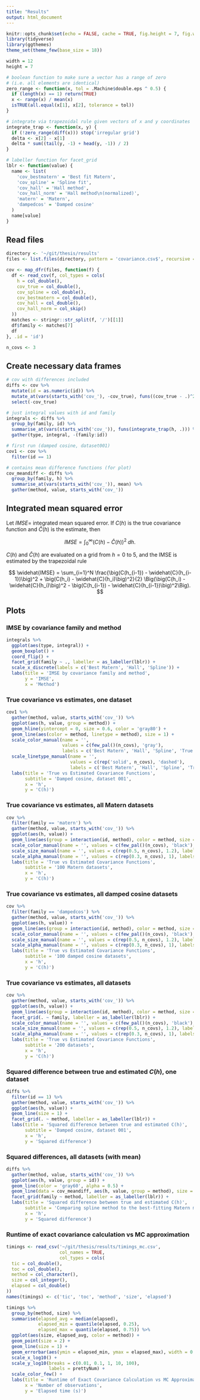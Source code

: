 ```yaml
---
title: "Results"
output: html_document
---
```


```r
knitr::opts_chunk$set(echo = FALSE, cache = TRUE, fig.height = 7, fig.width = 12)
library(tidyverse)
library(ggthemes)
theme_set(theme_few(base_size = 18))

width = 12
height = 7

# boolean function to make sure a vector has a range of zero
# (i.e. all elements are identical)
zero_range <- function(x, tol = .Machine$double.eps ^ 0.5) {
  if (length(x) == 1) return(TRUE)
  x <- range(x) / mean(x)
  isTRUE(all.equal(x[1], x[2], tolerance = tol))
}

# integrate via trapezoidal rule given vectors of x and y coordinates
integrate_trap <- function(x, y) {
  if (!zero_range(diff(x))) stop('irregular grid')
  delta <- x[2] - x[1]
  delta * sum((tail(y, -1) + head(y, -1)) / 2)
}

# labeller function for facet_grid
lblr <- function(value) {
  name <- list(
    'cov_bestmatern' = 'Best fit Matern',
    'cov_spline' = 'Spline fit',
    'cov_hall' = 'Hall method',
    'cov_hall_norm' = 'Hall method\n(normalized)',
    'matern' = 'Matern',
    'dampedcos' = 'Damped cosine'
  )
  name[value]
}
```

## Read files

```r
directory <- '~/git/thesis/results'
files <- list.files(directory, pattern = 'covariance.csv$', recursive = TRUE, full.names = TRUE)

cov <- map_dfr(files, function(f) {
  df <- read_csv(f, col_types = cols(
    h = col_double(),
    cov_true = col_double(),
    cov_spline = col_double(),
    cov_bestmatern = col_double(),
    cov_hall = col_double(),
    cov_hall_norm = col_skip()
  ))
  matches <- stringr::str_split(f, '/')[[1]]
  df$family <- matches[7]
  df
}, .id = 'id')

n_covs <- 3
```

## Create necessary data frames

```r
# cov with differences included
diffs <- cov %>% 
  mutate(id = as.numeric(id)) %>%
  mutate_at(vars(starts_with('cov_'), -cov_true), funs((cov_true - .)^2)) %>% 
  select(-cov_true)

# just integral values with id and family
integrals <- diffs %>% 
  group_by(family, id) %>% 
  summarise_at(vars(starts_with('cov_')), funs(integrate_trap(h, .))) %>% 
  gather(type, integral, -(family:id))

# first run (damped cosine, dataset001)
cov1 <- cov %>% 
  filter(id == 1)

# contains mean difference functions (for plot)
cov_meandiff <- diffs %>% 
  group_by(family, h) %>%
  summarise_at(vars(starts_with('cov_')), mean) %>% 
  gather(method, value, starts_with('cov_'))
```

## Integrated mean squared error

Let $IMSE =$ integrated mean squared error. If $C(h)$ is the true covariance function and $\widehat{C}(h)$ is the estimate, then

$$
IMSE = \int_0^\infty \Big(C(h) - \widehat{C}(h)\Big)^2 \; dh.
$$

$C(h)$ and $\widehat{C}(h)$ are evaluated on a grid from $h = 0$ to 5, and the IMSE is estimated by the trapezoidal rule

$$
\widehat{IMSE} = \sum_{i=1}^N \frac{\big(C(h_{i-1}) - \widehat{C}(h_{i-1})\big)^2 + \big(C(h_i) - \widehat{C}(h_i)\big)^2}{2} \Big(\big(C(h_i) - \widehat{C}(h_i)\big)^2 - \big(C(h_{i-1}) - \widehat{C}(h_{i-1})\big)^2\Big).
$$

## Plots

### IMSE by covariance family and method

```r
integrals %>% 
  ggplot(aes(type, integral)) +
  geom_boxplot() +
  coord_flip() +
  facet_grid(family ~ ., labeller = as_labeller(lblr)) +
  scale_x_discrete(labels = c('Best Matern', 'Hall', 'Spline')) +
  labs(title = 'IMSE by covariance family and method',
       y = 'IMSE',
       x = 'Method')
```

### True covariance vs estimates, one dataset

```r
cov1 %>% 
  gather(method, value, starts_with('cov_')) %>%
  ggplot(aes(h, value, group = method)) +
  geom_hline(yintercept = 0, size = 0.6, color = 'gray80') +
  geom_line(aes(color = method, linetype = method), size = 1) +
  scale_color_manual(name = '',
                     values = c(few_pal()(n_covs), 'gray'),
                     labels = c('Best Matern', 'Hall', 'Spline', 'True')) +
  scale_linetype_manual(name = '',
                        values = c(rep('solid', n_covs), 'dashed'),
                        labels = c('Best Matern', 'Hall', 'Spline', 'True')) +
  labs(title = 'True vs Estimated Covariance Functions',
       subtitle = 'Damped cosine, dataset 001',
       x = 'h',
       y = 'C(h)')
```

### True covariance vs estimates, all Matern datasets

```r
cov %>% 
  filter(family == 'matern') %>%
  gather(method, value, starts_with('cov_')) %>% 
  ggplot(aes(h, value)) +
  geom_line(aes(group = interaction(id, method), color = method, size = method, alpha = method)) +
  scale_color_manual(name = '', values = c(few_pal()(n_covs), 'black'), labels = c('Best Matern', 'Hall', 'Spline', 'True')) +
  scale_size_manual(name = '', values = c(rep(0.5, n_covs), 1.2), labels = c('Best Matern', 'Hall', 'Spline', 'True')) +
  scale_alpha_manual(name = '', values = c(rep(0.3, n_covs), 1), labels = c('Best Matern', 'Hall', 'Spline', 'True')) +
  labs(title = 'True vs Estimated Covariance Functions',
       subtitle = '100 Matern datasets',
       x = 'h',
       y = 'C(h)')
```

### True covariance vs estimates, all damped cosine datasets

```r
cov %>% 
  filter(family == 'dampedcos') %>%
  gather(method, value, starts_with('cov_')) %>% 
  ggplot(aes(h, value)) +
  geom_line(aes(group = interaction(id, method), color = method, size = method, alpha = method)) +
  scale_color_manual(name = '', values = c(few_pal()(n_covs), 'black'), labels = c('Best Matern', 'Hall', 'Spline', 'True')) +
  scale_size_manual(name = '', values = c(rep(0.5, n_covs), 1.2), labels = c('Best Matern', 'Hall', 'Spline', 'True')) +
  scale_alpha_manual(name = '', values = c(rep(0.3, n_covs), 1), labels = c('Best Matern', 'Hall', 'Spline', 'True')) +
  labs(title = 'True vs Estimated Covariance Functions',
       subtitle = '100 damped cosine datasets',
       x = 'h',
       y = 'C(h)')
```

### True covariance vs estimates, all datasets

```r
cov %>% 
  gather(method, value, starts_with('cov_')) %>% 
  ggplot(aes(h, value)) +
  geom_line(aes(group = interaction(id, method), color = method, size = method, alpha = method)) +
  facet_grid(. ~ family, labeller = as_labeller(lblr)) +
  scale_color_manual(name = '', values = c(few_pal()(n_covs), 'black'), labels = c('Best Matern', 'Hall', 'Spline', 'True')) +
  scale_size_manual(name = '', values = c(rep(0.5, n_covs), 1.2), labels = c('Best Matern', 'Hall', 'Spline', 'True')) +
  scale_alpha_manual(name = '', values = c(rep(0.3, n_covs), 1), labels = c('Best Matern', 'Hall', 'Spline', 'True')) +
  labs(title = 'True vs Estimated Covariance Functions',
       subtitle = '200 datasets',
       x = 'h',
       y = 'C(h)')
```

### Squared difference between true and estimated $C(h)$, one dataset

```r
diffs %>% 
  filter(id == 1) %>% 
  gather(method, value, starts_with('cov_')) %>% 
  ggplot(aes(h, value)) +
  geom_line(size = 1) +
  facet_grid(. ~ method, labeller = as_labeller(lblr)) +
  labs(title = 'Squared difference between true and estimated C(h)',
       subtitle = 'Damped cosine, dataset 001',
       x = 'h',
       y = 'Squared difference')
```

### Squared differences, all datasets (with mean)

```r
diffs %>% 
  gather(method, value, starts_with('cov_')) %>% 
  ggplot(aes(h, value, group = id)) +
  geom_line(color = 'gray60', alpha = 0.5) +
  geom_line(data = cov_meandiff, aes(h, value, group = method), size = 1) +
  facet_grid(family ~ method, labeller = as_labeller(lblr)) +
  labs(title = 'Squared difference between true and estimated C(h)',
       subtitle = 'Comparing spline method to the best-fitting Matern model',
       x = 'h',
       y = 'Squared difference')
```

### Runtime of exact covariance calculation vs MC approximation

```r
timings <- read_csv('~/git/thesis/results/timings_mc.csv', 
                    col_names = TRUE, 
                    col_types = cols(
  tic = col_double(),
  toc = col_double(),
  method = col_character(),
  size = col_integer(),
  elapsed = col_double()
))
names(timings) <- c('tic', 'toc', 'method', 'size', 'elapsed')

timings %>% 
  group_by(method, size) %>% 
  summarise(elapsed_avg = median(elapsed),
            elapsed_min = quantile(elapsed, 0.25),
            elapsed_max = quantile(elapsed, 0.75)) %>% 
  ggplot(aes(size, elapsed_avg, color = method)) +
  geom_point(size = 2) +
  geom_line(size = 1) +
  geom_errorbar(aes(ymin = elapsed_min, ymax = elapsed_max), width = 0.1) +
  scale_x_log10() +
  scale_y_log10(breaks = c(0.01, 0.1, 1, 10, 100),
                labels = prettyNum) +
  scale_color_few() +
  labs(title = 'Runtime of Exact Covariance Calculation vs MC Approximation',
       x = 'Number of observations',
       y = 'Elapsed time (s)')
```

